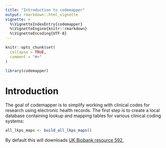 ```yaml
---
title: "Introduction to codemapper"
output: rmarkdown::html_vignette
vignette: >
  %\VignetteIndexEntry{codemapper}
  %\VignetteEngine{knitr::rmarkdown}
  %\VignetteEncoding{UTF-8}
---
```


```r
knitr::opts_chunk$set(
  collapse = TRUE,
  comment = "#>"
)
```

```r
library(codemapper)
```

# Introduction

The goal of codemapper is to simplify working with clinical codes for research using electronic health records. The first step is to create a local database containing lookup and mapping tables for various clinical coding systems:

```r
all_lkps_maps <- build_all_lkps_maps()
```

By default this will downloads [UK Biobank resource 592](https://biobank.ndph.ox.ac.uk/ukb/refer.cgi?id=592),
